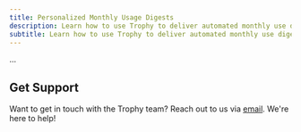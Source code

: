 ```yaml
---
title: Personalized Monthly Usage Digests
description: Learn how to use Trophy to deliver automated monthly use digest emails to users.
subtitle: Learn how to use Trophy to deliver automated monthly use digest emails to users.
---
```


...

## Get Support

Want to get in touch with the Trophy team? Reach out to us via [email](mailto:support@trophy.so). We're here to help!
